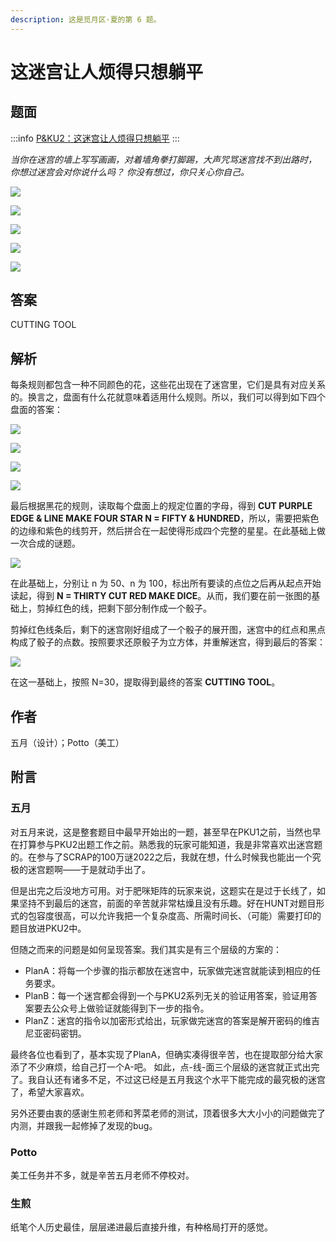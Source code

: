 ```yaml
---
description: 这是觅月区·夏的第 6 题。
---
```


# 这迷宫让人烦得只想躺平

## 题面

:::info
[P\&KU2：这迷宫让人烦得只想躺平](https://pnku2.pkupuzzle.art/#/game/miyue/summer_05)
:::

_当你在迷宫的墙上写写画画，对着墙角拳打脚踢，大声咒骂迷宫找不到出路时，_
_你想过迷宫会对你说什么吗？_
_你没有想过，你只关心你自己。_

![](./22-zhe-mi-gong-rang-ren-fan-de-zhi-xiang-tang-ping.assets/image_1.webp)

![](./22-zhe-mi-gong-rang-ren-fan-de-zhi-xiang-tang-ping.assets/image_2.webp)

![](./22-zhe-mi-gong-rang-ren-fan-de-zhi-xiang-tang-ping.assets/image_3.webp)

![](./22-zhe-mi-gong-rang-ren-fan-de-zhi-xiang-tang-ping.assets/image_4.webp)

![](./22-zhe-mi-gong-rang-ren-fan-de-zhi-xiang-tang-ping.assets/image_5.webp)

## 答案

CUTTING TOOL

## 解析

每条规则都包含一种不同颜色的花，这些花出现在了迷宫里，它们是具有对应关系的。换言之，盘面有什么花就意味着适用什么规则。所以，我们可以得到如下四个盘面的答案：

![](./22-zhe-mi-gong-rang-ren-fan-de-zhi-xiang-tang-ping.assets/image_6.webp)

![](./22-zhe-mi-gong-rang-ren-fan-de-zhi-xiang-tang-ping.assets/image_7.webp)

![](./22-zhe-mi-gong-rang-ren-fan-de-zhi-xiang-tang-ping.assets/image_8.webp)

![](./22-zhe-mi-gong-rang-ren-fan-de-zhi-xiang-tang-ping.assets/image_9.webp)

最后根据黑花的规则，读取每个盘面上的规定位置的字母，得到 **CUT PURPLE EDGE & LINE MAKE FOUR STAR N = FIFTY & HUNDRED**，所以，需要把紫色的边缘和紫色的线剪开，然后拼合在一起使得形成四个完整的星星。在此基础上做一次合成的谜题。

![](./22-zhe-mi-gong-rang-ren-fan-de-zhi-xiang-tang-ping.assets/image_10.webp)

在此基础上，分别让 n 为 50、n 为 100，标出所有要读的点位之后再从起点开始读起，得到 **N = THIRTY CUT RED MAKE DICE**。从而，我们要在前一张图的基础上，剪掉红色的线，把剩下部分制作成一个骰子。

剪掉红色线条后，剩下的迷宫刚好组成了一个骰子的展开图，迷宫中的红点和黑点构成了骰子的点数。按照要求还原骰子为立方体，并重解迷宫，得到最后的答案：

![](./22-zhe-mi-gong-rang-ren-fan-de-zhi-xiang-tang-ping.assets/image_11.webp)

在这一基础上，按照 N=30，提取得到最终的答案 **CUTTING TOOL**。

## 作者

五月（设计）；Potto（美工）

## 附言

### 五月

对五月来说，这是整套题目中最早开始出的一题，甚至早在PKU1之前，当然也早在打算参与PKU2出题工作之前。熟悉我的玩家可能知道，我是非常喜欢出迷宫题的。在参与了SCRAP的100万谜2022之后，我就在想，什么时候我也能出一个究极的迷宫题啊——于是就动手出了。

但是出完之后没地方可用。对于肥咪矩阵的玩家来说，这题实在是过于长线了，如果坚持不到最后的迷宫，前面的辛苦就非常枯燥且没有乐趣。好在HUNT对题目形式的包容度很高，可以允许我把一个复杂度高、所需时间长、（可能）需要打印的题目放进PKU2中。

但随之而来的问题是如何呈现答案。我们其实是有三个层级的方案的：

- PlanA：将每一个步骤的指示都放在迷宫中，玩家做完迷宫就能读到相应的任务要求。
- PlanB：每一个迷宫都会得到一个与PKU2系列无关的验证用答案，验证用答案要去公众号上做验证就能得到下一步的指令。
- PlanZ：迷宫的指令以加密形式给出，玩家做完迷宫的答案是解开密码的维吉尼亚密码密钥。&#x20;

最终各位也看到了，基本实现了PlanA，但确实凑得很辛苦，也在提取部分给大家添了不少麻烦，给自己打一个A-吧。 如此，点-线-面三个层级的迷宫就正式出完了。我自认还有诸多不足，不过这已经是五月我这个水平下能完成的最究极的迷宫了，希望大家喜欢。

另外还要由衷的感谢生煎老师和荠菜老师的测试，顶着很多大大小小的问题做完了内测，并跟我一起修掉了发现的bug。

### Potto

美工任务并不多，就是辛苦五月老师不停校对。

### 生煎

纸笔个人历史最佳，层层递进最后直接升维，有种格局打开的感觉。
